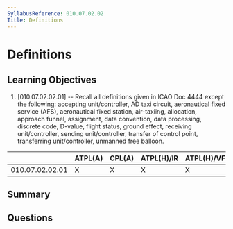 ```yaml
---
SyllabusReference: 010.07.02.02
Title: Definitions
---
```


# Definitions

## Learning Objectives

1. [010.07.02.02.01] -- Recall all definitions given in ICAO Doc 4444 except the
   following: accepting unit/controller, AD taxi circuit, aeronautical fixed
   service (AFS), aeronautical fixed station, air-taxiing, allocation, approach
   funnel, assignment, data convention, data processing, discrete code, D-value,
   flight status, ground effect, receiving unit/controller, sending
   unit/controller, transfer of control point, transferring unit/controller,
   unmanned free balloon.

|                 | ATPL(A) | CPL(A) | ATPL(H)/IR | ATPL(H)/VFR | CPL(H) | IR  | CBIR(A) |
| --------------- | ------- | ------ | ---------- | ----------- | ------ | --- | ------- |
| 010.07.02.02.01 | X       | X      | X          | X           | X      | X   |         |

## Summary

## Questions

